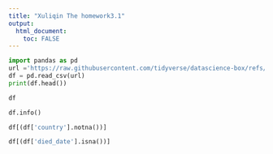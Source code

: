 ```yaml
---
title: "Xuliqin The homework3.1"
output: 
  html_document:
    toc: FALSE
---
```


```python
import pandas as pd
url ='https://raw.githubusercontent.com/tidyverse/datascience-box/refs/heads/main/course-materials/lab-instructions/lab-03/data/nobel.csv'
df = pd.read_csv(url)
print(df.head())
```

```python
df
```

```python
df.info()
```

```python
df[(df['country'].notna())]
```

```python
df[(df['died_date'].isna())]
```